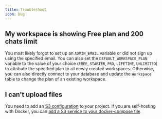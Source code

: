 ```yaml
---
title: Troubleshoot
icon: bug
---
```


## My workspace is showing Free plan and 200 chats limit

You most likely forgot to set up an `ADMIN_EMAIL` variable or did not sign up using the specified email. You can also set the `DEFAULT_WORKSPACE_PLAN` variable to the value of your choice (`FREE`, `STARTER`, `PRO`, `LIFETIME`, `UNLIMITED`) to attribute the specified plan to all newly created workspaces. Otherwise, you can also directly connect to your database and update the `Workspace` table to change the plan of an existing workspace.

## I can't upload files

You need to add an [S3 configuration](./guides/s3#s3-storage-media-uploads) to your project. If you are self-hosting with Docker, you can [add a S3 service to your docker-compose file](./deploy/docker#s3-storage).
